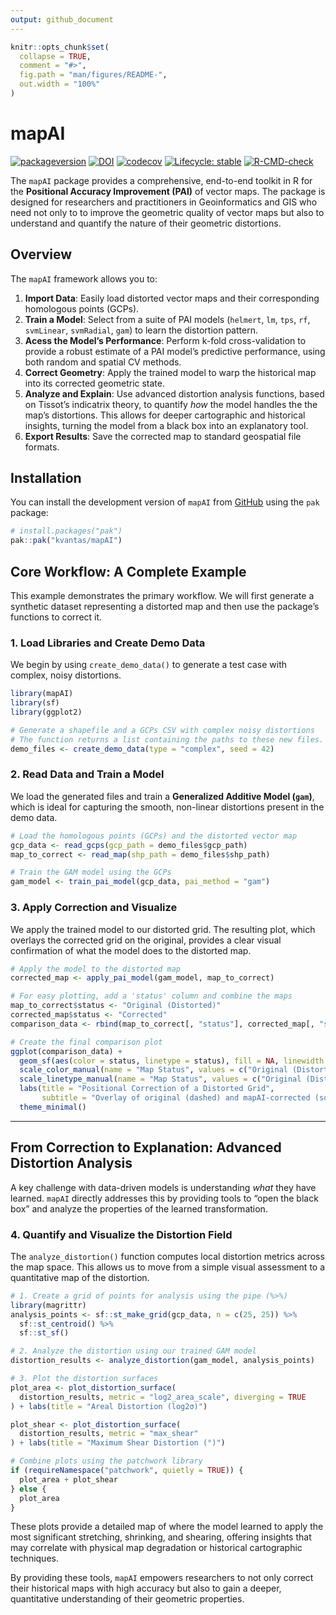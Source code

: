 ```yaml
---
output: github_document
---
```


<!-- README.md is generated from README.Rmd. Please edit that file -->

```r
knitr::opts_chunk$set(
  collapse = TRUE,
  comment = "#>",
  fig.path = "man/figures/README-",
  out.width = "100%"
)
```

# mapAI

<!-- badges: start -->
[![packageversion](https://img.shields.io/badge/Package%20version-0.4.0-orange.svg?style=flat-square)](https://github.com/kvantas/mapAI)
[![DOI](https://zenodo.org/badge/DOI/10.5281/zenodo.15767080.svg)](https://doi.org/10.5281/zenodo.15767080)
[![codecov](https://codecov.io/gh/kvantas/mapAI/branch/master/graph/badge.svg?token=8dbGQrCCnz)](https://codecov.io/gh/kvantas/mapAI)
[![Lifecycle: stable](https://img.shields.io/badge/lifecycle-stable-brightgreen.svg)](https://lifecycle.r-lib.org/articles/stages.html#stable)
[![R-CMD-check](https://github.com/kvantas/mapAI/actions/workflows/R-CMD-check.yaml/badge.svg)](https://github.com/kvantas/mapAI/actions/workflows/R-CMD-check.yaml)
<!-- badges: end -->

The `mapAI` package provides a comprehensive, end-to-end toolkit in R for the **Positional Accuracy Improvement (PAI)** of vector maps.
The package is designed for researchers and practitioners in Geoinformatics and GIS who need not only to to improve the geometric quality of vector maps but also to understand and quantify the nature of their geometric distortions.

## Overview

The `mapAI` framework allows you to:

1.  **Import  Data**: Easily load distorted vector maps and their corresponding homologous points (GCPs).
2.  **Train a Model**: Select from a suite of PAI models (`helmert`, `lm`, `tps`, `rf`, `svmLinear`, `svmRadial`, `gam`) to learn the distortion pattern.
3. **Acess the Model's Performance**: Perform k-fold cross-validation to provide a robust estimate of a PAI model's predictive performance, using both random and spatial CV methods.
4.  **Correct Geometry**: Apply the trained model to warp the historical map into its corrected geometric state.
5.  **Analyze and Explain**: Use advanced distortion analysis functions, based on Tissot's indicatrix theory, to quantify *how* the model handles the the map's distortions. This allows for deeper cartographic and historical insights, turning the model from a black box into an explanatory tool.
6.  **Export Results**: Save the corrected map to standard geospatial file formats.

## Installation

You can install the development version of `mapAI` from [GitHub](https://github.com/) using the `pak` package:

``` r
# install.packages("pak")
pak::pak("kvantas/mapAI")
```

## Core Workflow: A Complete Example

This example demonstrates the primary workflow. We will first generate a synthetic dataset representing a distorted map and then use the package's functions to correct it.

### 1. Load Libraries and Create Demo Data

We begin by using `create_demo_data()` to generate a test case with complex, noisy distortions.

```r
library(mapAI)
library(sf)
library(ggplot2)

# Generate a shapefile and a GCPs CSV with complex noisy distortions
# The function returns a list containing the paths to these new files.
demo_files <- create_demo_data(type = "complex", seed = 42)
```

### 2. Read Data and Train a Model

We load the generated files and train a **Generalized Additive Model (`gam`)**, which is ideal for capturing the smooth, non-linear distortions present in the demo data.

```r
# Load the homologous points (GCPs) and the distorted vector map
gcp_data <- read_gcps(gcp_path = demo_files$gcp_path)
map_to_correct <- read_map(shp_path = demo_files$shp_path)

# Train the GAM model using the GCPs
gam_model <- train_pai_model(gcp_data, pai_method = "gam")
```

### 3. Apply Correction and Visualize

We apply the trained model to our distorted grid. The resulting plot, which overlays the corrected grid on the original, provides a clear visual confirmation of what the model does to the distorted map.

```r
# Apply the model to the distorted map
corrected_map <- apply_pai_model(gam_model, map_to_correct)

# For easy plotting, add a 'status' column and combine the maps
map_to_correct$status <- "Original (Distorted)"
corrected_map$status <- "Corrected"
comparison_data <- rbind(map_to_correct[, "status"], corrected_map[, "status"])

# Create the final comparison plot
ggplot(comparison_data) +
  geom_sf(aes(color = status, linetype = status), fill = NA, linewidth = 0.7) +
  scale_color_manual(name = "Map Status", values = c("Original (Distorted)" = "grey50", "Corrected" = "#e41a1c")) +
  scale_linetype_manual(name = "Map Status", values = c("Original (Distorted)" = "dashed", "Corrected" = "solid")) +
  labs(title = "Positional Correction of a Distorted Grid",
       subtitle = "Overlay of original (dashed) and mapAI-corrected (solid) geometries") +
  theme_minimal()
```

---

## From Correction to Explanation: Advanced Distortion Analysis

A key challenge with data-driven models is understanding *what* they have learned. `mapAI` directly addresses this by providing tools to "open the black box" and analyze the properties of the learned transformation.

### 4. Quantify and Visualize the Distortion Field

The `analyze_distortion()` function computes local distortion metrics across the map space. This allows us to move from a simple visual assessment to a quantitative map of the distortion.

```r
# 1. Create a grid of points for analysis using the pipe (%>%)
library(magrittr)
analysis_points <- sf::st_make_grid(gcp_data, n = c(25, 25)) %>%
  sf::st_centroid() %>%
  sf::st_sf()

# 2. Analyze the distortion using our trained GAM model
distortion_results <- analyze_distortion(gam_model, analysis_points)

# 3. Plot the distortion surfaces
plot_area <- plot_distortion_surface(
  distortion_results, metric = "log2_area_scale", diverging = TRUE
) + labs(title = "Areal Distortion (log2σ)")

plot_shear <- plot_distortion_surface(
  distortion_results, metric = "max_shear"
) + labs(title = "Maximum Shear Distortion (°)")

# Combine plots using the patchwork library
if (requireNamespace("patchwork", quietly = TRUE)) {
  plot_area + plot_shear
} else {
  plot_area
}
```
These plots provide a detailed map of where the model learned to apply the most significant stretching, shrinking, and shearing, offering insights that may correlate with physical map degradation or historical cartographic techniques.

By providing these tools, `mapAI` empowers researchers to not only correct their historical maps with high accuracy but also to gain a deeper, quantitative understanding of their geometric properties.

